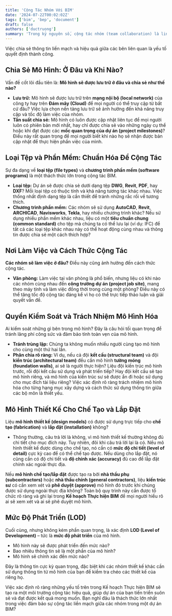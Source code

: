 ```yaml
---
title: 'Cộng Tác Nhóm Với BIM'
date: '2024-07-22T00:02:02Z'
tags: ['bim', 'bep', 'document']
draft: false
authors: ['ductruong']
summary: 'Trong kỷ nguyên số, cộng tác nhóm (team collaboration) là linh hồn của mọi dự án xây dựng, và BIM (Building Information Modeling) chính là công cụ mạnh mẽ nhất để thúc đẩy sự cộng tác đó.'
---
```


Việc chia sẻ thông tin liền mạch và hiệu quả giữa các bên liên quan là yếu tố quyết định thành công.

<TOCInline toc={props.toc} exclude="" />

## Chia Sẻ Mô Hình: Ở Đâu và Khi Nào?

Vấn đề cốt lõi đầu tiên là: **Mô hình sẽ được lưu trữ ở đâu và chia sẻ như thế nào?**

- **Lưu trữ:** Mô hình sẽ được lưu trữ trên **mạng nội bộ (local network)** của công ty hay trên **Đám mây (Cloud)** để mọi người có thể truy cập từ bất cứ đâu? Việc lựa chọn nền tảng lưu trữ sẽ ảnh hưởng đến khả năng truy cập và tốc độ làm việc của nhóm.
- **Tần suất chia sẻ:** Mô hình có luôn được cập nhật liên tục để mọi người luôn có phiên bản mới nhất, hay chỉ được chia sẻ vào những ngày cụ thể hoặc khi đạt được các **mốc quan trọng của dự án (project milestones)**? Điều này rất quan trọng để mọi người biết khi nào họ sẽ nhận được bản cập nhật để thực hiện phần việc của mình.

## Loại Tệp và Phần Mềm: Chuẩn Hóa Để Cộng Tác

Sự đa dạng về **loại tệp (file types)** và **chương trình phần mềm (software programs)** là một thách thức lớn trong cộng tác BIM.

- **Loại tệp:** Dự án sẽ được chia sẻ dưới dạng tệp **DWG**, **Revit**, **PDF**, hay **DXF**? Mỗi loại tệp có thuộc tính và khả năng tương tác khác nhau. Việc thống nhất định dạng tệp là cần thiết để tránh những rắc rối về tương thích.
- **Chương trình phần mềm:** Các nhóm sẽ sử dụng **AutoCAD**, **Revit**, **ARCHICAD**, **Navisworks**, **Tekla**, hay nhiều chương trình khác? Nếu sử dụng nhiều phần mềm khác nhau, liệu có một **tiêu chuẩn chung (common standard)** cho tệp mà chúng ta có thể lưu lại (ví dụ: IFC) để tất cả các loại tệp khác nhau này có thể hoạt động cùng nhau và thông tin được chia sẻ một cách thích hợp?

## Nơi Làm Việc và Cách Thức Cộng Tác

**Các nhóm sẽ làm việc ở đâu?** Điều này cũng ảnh hưởng đến cách thức cộng tác.

- **Văn phòng:** Làm việc tại văn phòng là phổ biến, nhưng liệu có khi nào các nhóm cùng nhau đến **công trường dự án (project job site)**, mang theo máy tính và làm việc đồng thời trong cùng một phòng? Điều này có thể tăng tốc độ cộng tác đáng kể vì họ có thể trực tiếp thảo luận và giải quyết vấn đề.

## Quyền Kiểm Soát và Trách Nhiệm Mô Hình Hóa

Ai kiểm soát những gì bên trong mô hình? Đây là câu hỏi tối quan trọng để tránh lãng phí công sức và đảm bảo tính toàn vẹn của mô hình.

- **Tránh trùng lặp:** Chúng ta không muốn nhiều người cùng tạo mô hình cho cùng một thứ hai lần.
- **Phân chia rõ ràng:** Ví dụ, nếu cả đội **kết cấu (structural team)** và đội **kiến trúc (architectural team)** đều cần mô hình **tường móng (foundation walls)**, ai sẽ là người thực hiện? Liệu đội kiến trúc mô hình trước, rồi đội kết cấu sử dụng và phát triển tiếp? Hay đội kết cấu sẽ tạo mô hình riêng, và mô hình của kiến trúc sư sẽ được ẩn đi hoặc sử dụng cho mục đích tài liệu riêng? Việc xác định rõ ràng trách nhiệm mô hình hóa cho từng hạng mục xây dựng và cách thức sử dụng thông tin giữa các bộ môn là thiết yếu.

## Mô Hình Thiết Kế Cho Chế Tạo và Lắp Đặt

Liệu **mô hình thiết kế (design models)** có được sử dụng trực tiếp cho **chế tạo (fabrication)** và **lắp đặt (installation)** không?

- Thông thường, câu trả lời là không, vì mô hình thiết kế thường không đủ chi tiết cho mục đích này. Tuy nhiên, đôi khi câu trả lời lại là có. Nếu mô hình thiết kế được dùng cho chế tạo, nó cần có **mức độ chi tiết (level of detail)** cực kỳ cao để có thể chế tạo được. Nếu dùng cho lắp đặt, nó cũng cần có độ chi tiết và **độ chính xác (accuracy)** đủ cao để lắp đặt chính xác ngoài thực địa.

Nếu **mô hình chế tạo/lắp đặt** được tạo ra bởi **nhà thầu phụ (subcontractors)** hoặc **nhà thầu chính (general contractors)**, liệu **kiến trúc sư** có cần xem xét và **phê duyệt (approve)** mô hình đó trước khi chúng được sử dụng ngoài thực địa không? Toàn bộ quy trình này cần được tổ chức rõ ràng và ghi lại trong **Kế hoạch Thực hiện BIM** để mọi người hiểu rõ ai sẽ xem xét và ai sẽ phê duyệt mô hình.

## Mức Độ Phát Triển (LOD)

Cuối cùng, nhưng không kém phần quan trọng, là xác định **LOD (Level of Development)** – tức là **mức độ phát triển** của mô hình.

- Mô hình này sẽ được phát triển đến mức nào?
- Bao nhiêu thông tin sẽ là một phần của mô hình?
- Mô hình sẽ chính xác đến mức nào?

Đây là thông tin cực kỳ quan trọng, đặc biệt khi các nhóm thiết kế khác cần sử dụng thông tin từ mô hình của bạn để kiểm tra chéo các thiết kế của riêng họ.

Việc xác định rõ ràng những yếu tố trên trong Kế hoạch Thực hiện BIM sẽ tạo ra một môi trường cộng tác hiệu quả, giúp dự án của bạn tiến triển suôn sẻ và đạt được kết quả mong muốn. Bạn nghĩ đâu là thách thức lớn nhất trong việc đảm bảo sự cộng tác liền mạch giữa các nhóm trong một dự án BIM?
